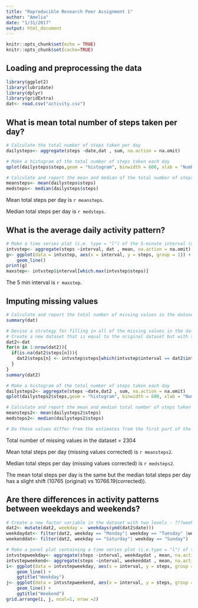 ```yaml
---
title: "Reproducible Research Peer Assignment 1"
author: "Amelia"
date: "1/31/2017"
output: html_document
---
```


```r
knitr::opts_chunk$set(echo = TRUE)
knitr::opts_chunk$set(cache=TRUE)
```


## Loading and preprocessing the data
```r
library(ggplot2)
library(lubridate)
library(dplyr)
library(gridExtra)
dat<- read.csv("activity.csv")
```


## What is mean total number of steps taken per day?
```r
# Calculate the total number of steps taken per day
dailysteps<- aggregate(steps ~date,dat , sum, na.action = na.omit)

# Make a histogram of the total number of steps taken each day
qplot(dailysteps$steps,geom = "histogram", binwidth = 600, xlab = "Number of steps daily")

# Calculate and report the mean and median of the total number of steps taken per day
meansteps<- mean(dailysteps$steps)
medsteps<- median(dailysteps$steps)
```

Mean total steps per day is `r meansteps`.

Median total steps per day is `r medsteps`.

## What is the average daily activity pattern?
```r
# Make a time series plot (i.e. type = "l") of the 5-minute interval (x-axis) and the average number of steps taken, averaged across all days (y-axis)
intvstep<- aggregate(steps ~interval, dat , mean, na.action = na.omit)
g<- ggplot(data = intvstep, aes(x = interval, y = steps, group = 1)) +
    geom_line()
print(g)
maxstep<- intvstep$interval[which.max(intvstep$steps)]
```

The 5 min interval is `r maxstep`.

## Imputing missing values
```r
# Calculate and report the total number of missing values in the dataset (i.e. the total number of rows with ????????s)
summary(dat)

# Devise a strategy for filling in all of the missing values in the dataset.
# Create a new dataset that is equal to the original dataset but with the missing data filled in.
dat2<-dat
for(n in 1:nrow(dat2)){
  if(is.na(dat2$steps[n])){
    dat2$steps[n] <- intvstep$steps[which(intvstep$interval == dat2$interval[n])]
  }
}
summary(dat2)

# Make a histogram of the total number of steps taken each day 
dailysteps2<- aggregate(steps ~date,dat2 , sum, na.action = na.omit)
qplot(dailysteps2$steps,geom = "histogram", binwidth = 600, xlab = "Number of steps daily")

# Calculate and report the mean and median total number of steps taken per day. 
meansteps2<- mean(dailysteps2$steps)
medsteps2<- median(dailysteps2$steps)

# Do these values differ from the estimates from the first part of the assignment? What is the impact of imputing missing data on the estimates of the total daily number of steps?
```

Total number of missing values in the dataset = 2304

Mean total steps per day (missing values corrected) is `r meansteps2`.

Median total steps per day (missing values corrected) is `r medsteps2`.

The mean total steps per day is the same but the median total steps per day has a slight shift (10765 (original) vs 10766.19(corrected)).

## Are there differences in activity patterns between weekdays and weekends?


```r
# Create a new factor variable in the dataset with two levels - ???weekday??? and ???weekend??? indicating whether a given date is a weekday or weekend day.
dat2<- mutate(dat2, weekday =  weekdays(ymd(dat2$date)))
weekdaydat<- filter(dat2, weekday == "Monday"| weekday == "Tuesday" |weekday == "Wednesday"|weekday == "Thursday"|weekday == "Friday")
weekenddat<- filter(dat2, weekday == "Saturday"| weekday == "Sunday")

# Make a panel plot containing a time series plot (i.e.type = "l") of the 5-minute interval (x-axis) and the average number of steps taken, averaged across all weekday days or weekend days (y-axis). 
intvstepweekday<- aggregate(steps ~interval, weekdaydat , mean, na.action = na.omit)
intvstepweekend<- aggregate(steps ~interval, weekenddat , mean, na.action = na.omit)
i<- ggplot(data = intvstepweekday, aes(x = interval, y = steps, group = 1)) +
    geom_line() +
    ggtitle("Weekday") 
j<- ggplot(data = intvstepweekend, aes(x = interval, y = steps, group = 1)) +
    geom_line() +
    ggtitle("Weekend") 
grid.arrange(i, j, ncol=1, nrow =2)
```


